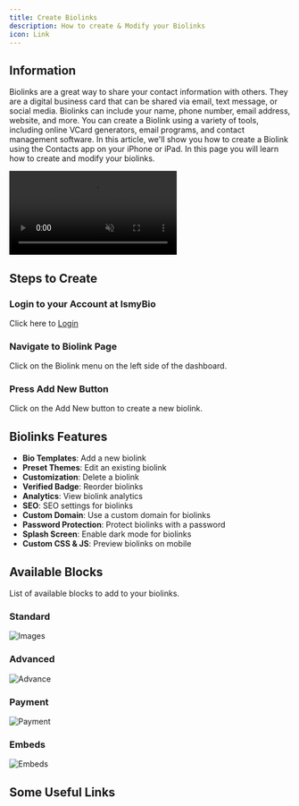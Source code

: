 ```yaml
---
title: Create Biolinks
description: How to create & Modify your Biolinks
icon: Link
---
```



## Information

Biolinks are a great way to share your contact information with others. They are a digital business card that can be shared via email, text message, or social media. Biolinks can include your name, phone number, email address, website, and more. You can create a Biolink using a variety of tools, including online VCard generators, email programs, and contact management software. In this article, we'll show you how to create a Biolink using the Contacts app on your iPhone or iPad. In this page you will learn how to create and modify your biolinks.

<videos>
  <video src="/biolinks.mp4" playsInline muted controls controlsList="nodownload" style={{borderRadius: '8px'}}/>
  </videos>

## Steps to Create

<Steps>
<Step>
 
### Login to your Account at IsmyBio

Click here to [Login](https://ismy.bio/login)
 
</Step>
 
<Step>
 
### Navigate to Biolink Page

Click on the Biolink menu on the left side of the dashboard.
 
</Step>

<Step>

### Press Add New Button

Click on the Add New button to create a new biolink.

</Step>

</Steps>

## Biolinks Features

- **Bio Templates**: Add a new biolink
- **Preset Themes**: Edit an existing biolink
- **Customization**: Delete a biolink
- **Verified Badge**: Reorder biolinks
- **Analytics**: View biolink analytics
- **SEO**: SEO settings for biolinks
- **Custom Domain**: Use a custom domain for biolinks
- **Password Protection**: Protect biolinks with a password
- **Splash Screen**: Enable dark mode for biolinks
- **Custom CSS & JS**: Preview biolinks on mobile

## Available Blocks

List of available blocks to add to your biolinks.

### Standard

![Images](/standard.png)


<Cards>
  <Card title="Links" description="Add social media links" />
  <Card title="Heading" description="Add contact information" />
  <Card title="Paragraph" description="Add text blocks" />
  <Card title="Avatar" description="Add images" />
  <Card title="Image" description="Add videos" />
  <Card title="Socials" description="Add audio files" />
  <Card title="Image Grid" description="Add files" />
  <Card title="Divider" description="Add RSS feeds" />
  <Card title="List" description="Add custom HTML" />
  <Card title="Big Link" description="Add dividers" />
  <Card title="Audio" description="Add spacers" />
  <Card title="Video" description="Add buttons" />
  <Card title="File" description="Add QR codes" />
  <Card title="Call to Action" description="Add countdown timers" />
  <Card title="PDF Document" description="Add Instagram posts" />
  </Cards>

### Advanced

![Advance](/advance.png)

<Cards>
  <Card title="Email Collector" description="Add social media links" />
  <Card title="Phone Collector" description="Add contact information" />
  <Card title="Contact Form" description="Add text blocks" />
  <Card title="Map" description="Add images" />
  <Card title="RSS Feed" description="Add videos" />
  <Card title="Custom HTML" description="Add audio files" />
  <Card title="VCard" description="Add files" />
  <Card title="Alert" description="Add RSS feeds" />
  <Card title="FAQ" description="Add custom HTML" />
  <Card title="Countdown" description="Add dividers" />
  <Card title="External Item" description="Add spacers" />
  <Card title="Share" description="Add buttons" />
  <Card title="Youtube Feed" description="Add QR codes" />
  <Card title="Timeline" description="Add countdown timers" />
  <Card title="Review" description="Add Instagram posts" />
  <Card title="Image Slider" description="Add custom CSS" />
  <Card title="Markdown" description="Add custom JS" />
  </Cards>

  ### Payment

![Payment](/payment.png)

<Cards>
  <Card title="PayPal" description="Add social media links" />
  <Card title="Donation" description="Add contact information" />
  <Card title="Service" description="Add text blocks" />
  <Card title="Product" description="Add images" />
  </Cards>

  ### Embeds

![Embeds](/embeds.png)

<Cards>
  <Card title="Threads" description="Add social media links" />
  <Card title="Spotify" description="Add contact information" />
  <Card title="Twitch" description="Add text blocks" />
  <Card title="TikTok Video" description="Add images" />
  <Card title="Tidal" description="Add videos" />
  <Card title="X Profile" description="Add audio files" />
  <Card title="X Video" description="Add files" />
  <Card title="Instagram Media" description="Add RSS feeds" />
  <Card title="TikTok Profile" description="Add custom HTML" />
  <Card title="Typeform" description="Add dividers" />
  <Card title="Facebook Post" description="Add spacers" />
  <Card title="Rumble" description="Add buttons" />
  <Card title="Souncloud" description="Add QR codes" />
  <Card title="YouTube" description="Add countdown timers" />
  <Card title="Vimeo" description="Add Instagram posts" />
  <Card title="Apple Music" description="Add custom CSS" />
  <Card title="Anchor FM" description="Add custom JS" />
  <Card title="X Post" description="Add custom JS" />
  <Card title="Pinterest Profile" description="Add custom JS" />
  <Card title="Snapchat Spotlight" description="Add custom JS" />
  <Card title="VK Video" description="Add custom JS" />
  <Card title="Discord Server" description="Add custom JS" />
  <Card title="Reddit Post" description="Add custom JS" />
  <Card title="Telegram Post" description="Add custom JS" />
</Cards>

## Some Useful Links

<Cards>
  <Card title="Getting Started" href="/docs/getting-started" />
  <Card title="Start IsmyBio" href="https://ismy.bio" />
</Cards>
